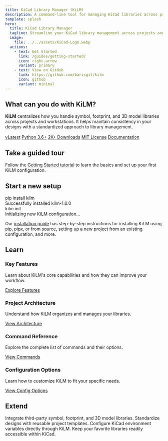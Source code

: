 ```yaml
---
title: KiCad Library Manager (KiLM)
description: A command-line tool for managing KiCad libraries across projects and workstations.
template: splash
hero:
  title: KiCad Library Manager
  tagline: Streamline your KiCad library management across projects and workstations.
  image:
    file: ../../assets/KiCad-Logo.webp
  actions:
    - text: Get Started
      link: /guides/getting-started/
      icon: right-arrow
      variant: primary
    - text: View on GitHub
      link: https://github.com/barisgit/kilm
      icon: github
      variant: minimal
---
```



<BadgeData />

<div class="gradient-card blue-purple-gradient">

## What can you do with KiLM?

**KiLM** centralizes how you handle symbol, footprint, and 3D model libraries across projects and workstations. 
It helps maintain consistency in your designs with a standardized approach to library management.

<div style="margin-top: 1rem;">
  <a href="https://pypi.org/project/kilm/" class="animated-badge">v<span id="pypi-version">Latest</span></a>
  <a href="https://pypi.org/project/kilm/" class="animated-badge">Python <span id="python-versions">3.6+</span></a>
  <a href="https://pepy.tech/projects/kilm" class="animated-badge"><span id="pypi-downloads">2K+</span> Downloads</a>
  <a href="https://opensource.org/licenses/MIT" class="animated-badge">MIT License</a>
  <a href="https://kilm.aristovnik.me" class="animated-badge">Documentation</a>
</div>

</div>

<div class="gradient-card green-blue-gradient">

## Take a guided tour

Follow the [Getting Started tutorial](/guides/getting-started/) to learn the basics and set up your first KiLM configuration.

</div>

<div class="gradient-card orange-red-gradient">

## Start a new setup

<div class="terminal-window">
  <div class="terminal-header">
    <span class="terminal-buttons">
      <span class="terminal-button red"></span>
      <span class="terminal-button yellow"></span>
      <span class="terminal-button green"></span>
    </span>
  </div>
  <div class="terminal-content">
    <div class="command-line">pip install kilm</div>
    <div class="output-line">Successfully installed kilm-1.0.0</div>
    <div class="command-line">kilm init</div>
    <div class="output-line">Initializing new KiLM configuration...</div>
  </div>
</div>

Our [installation guide](/guides/installation/) has step-by-step instructions for installing KiLM using pip, pipx, or from source, setting up a new project from an existing configuration, and more.

</div>

## Learn

<div class="feature-grid">
  <div class="feature-card">
    <h3>Key Features</h3>
    <p>Learn about KiLM's core capabilities and how they can improve your workflow.</p>
    <a href="/guides/getting-started/#features">Explore Features</a>
  </div>
  <div class="feature-card">
    <h3>Project Architecture</h3>
    <p>Understand how KiLM organizes and manages your libraries.</p>
    <a href="/community/development/">View Architecture</a>
  </div>
  <div class="feature-card">
    <h3>Command Reference</h3>
    <p>Explore the complete list of commands and their options.</p>
    <a href="/reference/cli/">View Commands</a>
  </div>
  <div class="feature-card">
    <h3>Configuration Options</h3>
    <p>Learn how to customize KiLM to fit your specific needs.</p>
    <a href="/guides/configuration/">View Config Options</a>
  </div>
</div>

<div class="gradient-card purple-pink-gradient">

## Extend

<CardGrid>
  <Card title="Add External Libraries" link="/reference/cli/add-3d/" icon="add-document">
    Integrate third-party symbol, footprint, and 3D model libraries.
  </Card>
  <Card title="Create Project Templates" link="/reference/cli/template/" icon="document">
    Standardize designs with reusable project templates.
  </Card>
  <Card title="Set Environment Variables" link="/reference/cli/config/" icon="seti:config">
    Configure KiCad environment variables directly through KiLM.
  </Card>
  <Card title="Manage Pinned Libraries" link="/reference/cli/pin/" icon="pin">
    Keep your favorite libraries readily accessible within KiCad.
  </Card>
</CardGrid>

</div>
